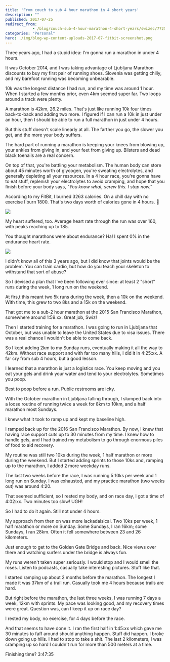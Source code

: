 ```yaml
---
title: 'From couch to sub 4 hour marathon in 4 short years'
description: ""
published: 2017-07-25
redirect_from: 
            - /blog/couch-sub-4-hour-marathon-4-short-years/swizec/7725
categories: "Personal"
hero: ./img/blog-wp-content-uploads-2017-07-fitbit-screenshot.png
---
```

Three years ago, I had a stupid idea: I&#x27;m gonna run a marathon in under 4 hours.



It was October 2014, and I was taking advantage of Ljubljana Marathon discounts to buy my first pair of running shoes. Slovenia was getting chilly, and my barefoot running was becoming unbearable.



10k was the longest distance I had run, and my time was around 1 hour. When I started a few months prior, even 4km seemed super far. Two loops around a track were plenty.



A marathon is 42km, 26.2 miles. That&#x27;s just like running 10k four times back-to-back and adding two more. I figured if I can run a 10k in just under an hour, then I should be able to run a full marathon in just under 4 hours.





But this stuff doesn&#x27;t scale linearly at all. The farther you go, the slower you get, and the more your body suffers.



The hard part of running a marathon is keeping your knees from blowing up, your ankles from giving in, and your feet from giving up. Blisters and dead black toenails are a real concern.



On top of that, you&#x27;re battling your metabolism. The human body can store about 45 minutes worth of glycogen, you&#x27;re sweating electrolytes, and generally depleting all your resources. In a 4 hour race, you&#x27;re gonna have to eat stuff, replenish your electrolytes to avoid cramping, and hope that you finish before your body says, _&quot;You know what, screw this. I stop now.”_



According to my FitBit, I burned 3263 calories. On a chill day with no exercise I burn 1800. That&#x27;s two days worth of calories gone in 4 hours. 😬



![](./img/blog-wp-content-uploads-2017-07-fitbit-screenshot.png)



My heart suffered, too. Average heart rate through the run was over 160, with peaks reaching up to 185.



You thought marathons were about endurance? Ha! I spent 0% in the endurance heart rate.



![](./img/blog-wp-content-uploads-2017-07-heartrate-screenshot.png)



I didn&#x27;t know all of this 3 years ago, but I did know that joints would be the problem. You can train cardio, but how do you teach your skeleton to withstand that sort of abuse?



So I devised a plan that I&#x27;ve been following ever since: at least 2 &quot;short&quot; runs during the week, 1 long run on the weekend.



At firs,t this meant two 5k runs during the week, then a 10k on the weekend. With time, this grew to two 8ks and a 15k on the weekend.



That got me to a sub-2 hour marathon at the 2015 San Francisco Marathon, somewhere around 1:59:xx. Great job, Swiz!



Then I started training for a marathon. I was going to run in Ljubljana that October, but was unable to leave the United States due to visa issues. There was a real chance I wouldn&#x27;t be able to come back.



So I kept adding 2km to my Sunday runs, eventually making it all the way to 42km. Without race support and with far too many hills, I did it in 4:25:xx. A far cry from sub 4 hours, but a good lesson.



I learned that a marathon is just a logistics race. You keep moving and you eat your gels and drink your water and tend to your electrolytes. Sometimes you poop.



Best to poop before a run. Public restrooms are icky.



With the October marathon in Ljubljana falling through, I slumped back into a loose routine of running twice a week for 8km to 10km, and a half marathon most Sundays.



I knew what it took to ramp up and kept my baseline high.



I ramped back up for the 2016 San Francisco Marathon. By now, I knew that having race support cuts up to 30 minutes from my time. I knew how to handle gels, and I had trained my metabolism to go through enormous piles of food to aid recovery.



My routine was still two 10ks during the week, 1 half marathon or more during the weekend. But I started adding sprints to those 10ks and, ramping up to the marathon, I added 2 more weekday runs.



The last two weeks before the race, I was running 5 10ks per week and 1 long run on Sunday. I was exhausted, and my practice marathon (two weeks out) was around 4:20.



That seemed sufficient, so I rested my body, and on race day, I got a time of 4:02:xx. Two minutes too slow! UGH!



So I had to do it again. Still not under 4 hours.



My approach from then on was more lackadaisical. Two 10ks per week, 1 half marathon or more on Sunday. Some Sundays, I ran 16km; some Sundays, I ran 28km. Often it fell somewhere between 23 and 26 kilometers.



Just enough to get to the Golden Gate Bridge and back. Nice views over there and watching surfers under the bridge is always fun.



My runs weren&#x27;t taken super seriously. I would stop and I would smell the roses. Listen to podcasts, casually take interesting pictures. Stuff like that.



I started ramping up about 2 months before the marathon. The longest I made it was 37km of a trail run. Casually took me 4 hours because trails are hard.



But right before the marathon, the last three weeks, I was running 7 days a week, 12km with sprints. My pace was looking good, and my recovery times were great. Question was, can I keep it up on race day?



I rested my body, no exercise, for 4 days before the race.



And that seems to have done it. I ran the first half in 1:45:xx which gave me 30 minutes to faff around should anything happen. Stuff did happen. I broke down going up hills. I had to stop to take a shit. The last 2 kilometers, I was cramping up so hard I couldn&#x27;t run for more than 500 meters at a time.



Finishing time? 3:47:35